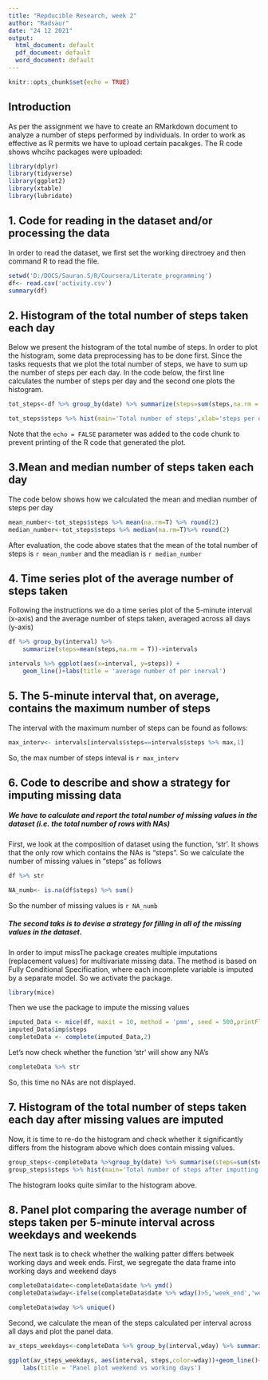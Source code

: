---
title: "Repducible Research, week 2"
author: "Radsaur"
date: "24 12 2021"
output:
  html_document: default
  pdf_document: default
  word_document: default
---

```{r setup, include=FALSE}
knitr::opts_chunk$set(echo = TRUE)
```

## Introduction

As per the assignment we have to create an RMarkdown document to analyze a number of steps performed by individuals. In order to work as effective as R permits we have to upload certain pacakges. The R code shows whcihc packages were uploaded:


```{r, results='hide'}

library(dplyr)
library(tidyverse)
library(ggplot2)
library(xtable)
library(lubridate)
```


## 1. Code for reading in the dataset and/or processing the data
In order to read the dataset, we first set the working directroey and then command R to read the file.
```{r, echo=TRUE}
setwd('D:/DOCS/Sauran.S/R/Coursera/Literate_programming')
df<- read.csv('activity.csv')
summary(df) 

```

## 2. Histogram of the total number of steps taken each day
Below we present the histogram of the total numbe of steps. In order to plot the histogram, some data preprocessing has to be done first. Since the tasks requests that we plot the total number of steps, we have to sum up the number of steps per each day. In the code below, the first line calculates the number of steps per day and the second one plots the histogram.
```{r pressure, cache=TRUE}

tot_steps<-df %>% group_by(date) %>% summarize(steps=sum(steps,na.rm = T))

tot_steps$steps %>% hist(main='Total number of steps',xlab='steps per day' ,ylim=c(0,28))

```

Note that the `echo = FALSE` parameter was added to the code chunk to prevent printing of the R code that generated the plot.

## 3.Mean and median number of steps taken each day
The code below shows how we calculated the mean and median number of steps per day
```{r, cache=TRUE}
mean_number<-tot_steps$steps %>% mean(na.rm=T) %>% round(2)
median_number<-tot_steps$steps %>% median(na.rm=T)%>% round(2)

```

After evaluation, the code above states that the mean of the total number of steps is `r mean_number` and the meadian is `r median_number`

## 4. Time series plot of the average number of steps taken
Following the instructions we do a time series plot of the 5-minute interval (x-axis) and the average number of steps taken, averaged across all days (y-axis)
```{r, cache=TRUE}
df %>% group_by(interval) %>% 
    summarize(steps=mean(steps,na.rm = T))->intervals 

intervals %>% ggplot(aes(x=interval, y=steps)) + 
    geom_line()+labs(title = 'average number of per inerval')

```

## 5. The 5-minute interval that, on average, contains the maximum number of steps
The interval with the maximum number of steps can be found as follows:
```{r}
max_interv<- intervals[intervals$steps==intervals$steps %>% max,1]
```
So, the max number of steps inteval is `r max_interv`


## 6. Code to describe and show a strategy for imputing missing data

##### We have to calculate and report the total number of missing values in the dataset (i.e. the total number of rows with NAs)
First, we look at the composition of dataset using the function, 'str'. It shows that the only row which contains the NAs is "steps". So we calculate the number of missing values in "steps" as follows
```{r}
df %>% str

NA_numb<- is.na(df$steps) %>% sum()
```
So the number of missing values is `r NA_numb`

##### The second taks is to devise a strategy for filling in all of the missing values in the dataset.
In order to imput missThe package creates multiple imputations (replacement values) for multivariate missing data. The method is based on Fully Conditional Specification, where each incomplete variable is imputed by a separate model. 
So we activate the package.
```{r,results='hide', warning=FALSE}
library(mice)
```
Then we use the package to impute the missing values
```{r, cache= TRUE, results='hide'}
imputed_Data <- mice(df, maxit = 10, method = 'pmm', seed = 500,printFlag = F)
imputed_Data$imp$steps
completeData <- complete(imputed_Data,2)
```
Let's now check whether the function 'str' will show any NA's
```{r}
completeData %>% str
```
So, this time no NAs are not displayed. 

## 7. Histogram of the total number of steps taken each day after missing values are imputed

Now, it is time to re-do the histogram and check whether it significantly differs from the histogram above which does contain missing values. 
```{r, cache=TRUE}
group_steps<-completeData %>%group_by(date) %>% summarise(steps=sum(steps))  
group_steps$steps %>% hist(main='Total number of steps after imputting NAs',xlab='steps per day')


```
The histogram looks quite similar to the histogram above. 

## 8. Panel plot comparing the average number of steps taken per 5-minute interval across weekdays and weekends
The next task is to check whether the walking patter differs betweek working days and week ends.
First, we segregate the data frame into working days and weekend days 
```{r, cache=TRUE}
completeData$date<-completeData$date %>% ymd()
completeData$wday<-ifelse(completeData$date %>% wday()>5,'week_end','week_day')

completeData$wday %>% unique()
```

Second, we calculate the mean of the steps calculated per interval across all days and plot the panel data.
```{r, cache=TRUE}
av_steps_weekdays<-completeData %>% group_by(interval,wday) %>% summarise(steps=mean(steps))

ggplot(av_steps_weekdays, aes(interval, steps,color=wday))+geom_line()+
    labs(title = 'Panel plot weekend vs working days')
```



